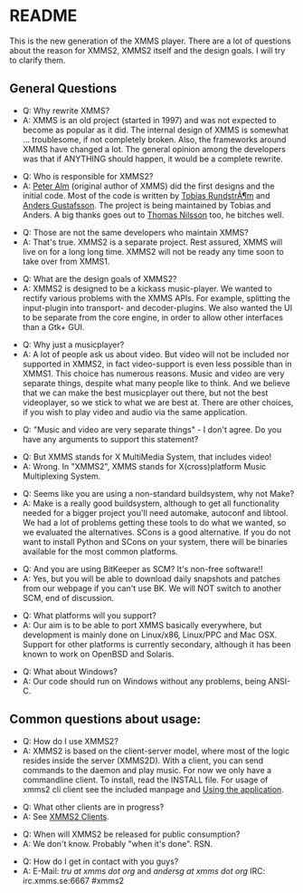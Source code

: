 = README =

This is the new generation of the XMMS player.
There are a lot of questions about the reason for XMMS2,
XMMS2 itself and the design goals. I will try to clarify them.

== General Questions ==

* Q: Why rewrite XMMS?
* A: XMMS is an old project (started in 1997) and was not expected to become as popular as it did. The internal design of XMMS is somewhat ... troublesome, if not completely broken. Also, the frameworks around XMMS have changed a lot. The general opinion among the developers was that if ANYTHING should happen, it would be a complete rewrite.

* Q: Who is responsible for XMMS2?
* A: [[Peter Alm]] (original author of XMMS) did the first designs and the initial code. Most of the code is written by [[Tobias RundstrÃ¶m]] and [[User:Anders Gustafsson|Anders Gustafsson]]. The project is being maintained by Tobias and Anders. A big thanks goes out to [[Thomas Nilsson]] too, he bitches well.

* Q: Those are not the same developers who maintain XMMS?
* A: That's true. XMMS2 is a separate project. Rest assured, XMMS will live on for a long long time. XMMS2 will not be ready any time soon to take over from XMMS1.

* Q: What are the design goals of XMMS2?
* A: XMMS2 is designed to be a kickass music-player. We wanted to rectify various problems with the XMMS APIs. For example, splitting the input-plugin into transport- and decoder-plugins. We also wanted the UI to be separate from the core engine, in order to allow other interfaces than a Gtk+ GUI.

* Q: Why just a musicplayer?
* A: A lot of people ask us about video. But video will not be included nor supported in XMMS2, in fact video-support is even less possible than in XMMS1. This choice has numerous reasons. Music and video are very separate things, despite what many people like to think. And we believe that we can make the best musicplayer out there, but not the best videoplayer, so we stick to what we are best at. There are other choices, if you wish to play video and audio via the same application.

* Q: "Music and video are very separate things" - I don't agree. Do you have any arguments to support this statement?

* Q: But XMMS stands for X MultiMedia System, that includes video!
* A: Wrong. In "XMMS2", XMMS stands for X(cross)platform Music Multiplexing System.

* Q: Seems like you are using a non-standard buildsystem, why not Make?
* A: Make is a really good buildsystem, although to get all functionality needed for a bigger project you'll need automake, autoconf and libtool. We had a lot of problems getting these tools to do what we wanted, so we evaluated the alternatives. SCons is a good alternative. If you do not want to install Python and SCons on your system, there will be binaries available for the most common platforms.

* Q: And you are using BitKeeper as SCM? It's non-free software!!
* A: Yes, but you will be able to download daily snapshots and patches from our webpage if you can't use BK. We will NOT switch to another SCM, end of discussion.

* Q: What platforms will you support?
* A: Our aim is to be able to port XMMS basically everywhere, but development is mainly done on Linux/x86, Linux/PPC and Mac OSX. Support for other platforms is currently secondary, although it has been known to work on OpenBSD and Solaris.

* Q: What about Windows?
* A: Our code should run on Windows without any problems, being ANSI-C.

== Common questions about usage: ==

* Q: How do I use XMMS2?
* A: XMMS2 is based on the client-server model, where most of the logic resides inside the server (XMMS2D). With a client, you can send commands to the daemon and play music. For now we only have a commandline client. To install, read the INSTALL file. For usage of xmms2 cli client see the included manpage and [[Using the application]].

* Q: What other clients are in progress?
* A: See [[XMMS2 Clients]].

* Q: When will XMMS2 be released for public consumption?
* A: We don't know. Probably "when it's done". RSN.

* Q: How do I get in contact with you guys?
* A: E-Mail: <i>tru at xmms dot org</i> and <i>andersg at xmms dot org</i> IRC: irc.xmms.se:6667 #xmms2
